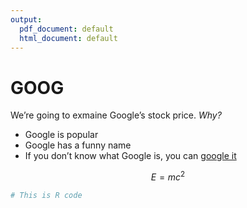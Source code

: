 ```yaml
---
output:
  pdf_document: default
  html_document: default
---
```

<!-- The hashtag creates a header in the markdown file. This is a comment.-->
# GOOG

We're going to exmaine Google's stock price. _Why?_ <!-- The underscores create italic -->

<!-- These single asterisks create a bullet -->
* Google is popular
* Google has a funny name
* If you don't know what Google is, you can [google it](www.google.com)

<!-- This generate LaTeX equations -->
$$E = mc^2$$

```r
# This is R code
```

